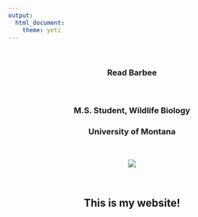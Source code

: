 ```yaml
---
output: 
  html_document:
    theme: yeti
---
```

<br>

<center>### Read Barbee
<br>

<center>### M.S. Student, Wildlife Biology
<center>### University of Montana
<br>

<center>![](pics/giphy.gif)

<br>

## This is my website!
